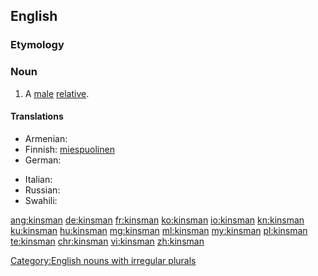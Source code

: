 ==English==

===Etymology===
{{suffix|kin|alt1=kin’s|man}}

===Noun===
{{en-noun|kinsmen}}

# A [[male]] [[relative]].

====Translations====
{{trans-top|male relative}}
* Armenian: {{t|hy|ազգական|tr=azgakan}}
* Finnish: [[miespuolinen#Finnish|miespuolinen]] {{t+|fi|sukulainen}}
* German: {{t+|de|Verwandter|m}}
{{trans-mid}}
* Italian: {{t|it|parente|m}}
* Russian: {{t+|ru|родственник|m}}
* Swahili: {{t+|sw|ndugu}}
{{trans-bottom}}

[[Category:English nouns with irregular plurals]]

[[ang:kinsman]]
[[de:kinsman]]
[[fr:kinsman]]
[[ko:kinsman]]
[[io:kinsman]]
[[kn:kinsman]]
[[ku:kinsman]]
[[hu:kinsman]]
[[mg:kinsman]]
[[ml:kinsman]]
[[my:kinsman]]
[[pl:kinsman]]
[[te:kinsman]]
[[chr:kinsman]]
[[vi:kinsman]]
[[zh:kinsman]]